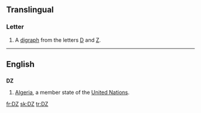 {{also|.dz}}
==Translingual==
{{mul-script}}

===Letter===
{{mul-letter|upper=DZ|mixed=Dz|lower=dz|script=Latn}}

# A [[digraph]] from the letters [[D]] and [[Z]].

----

==English==

==={{abbreviation}}===
'''DZ'''

# [[Algeria]], a member state of the [[United Nations]].

[[fr:DZ]]
[[sk:DZ]]
[[tr:DZ]]
